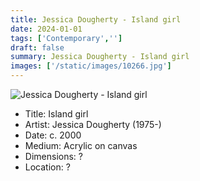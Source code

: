 ```yaml
---
title: Jessica Dougherty - Island girl
date: 2024-01-01
tags: ['Contemporary','']
draft: false
summary: Jessica Dougherty - Island girl
images: ['/static/images/10266.jpg']
---
```


![Jessica Dougherty - Island girl](/static/images/10266.jpg)

* Title: Island girl
* Artist: Jessica Dougherty (1975-)
* Date: c. 2000
* Medium: Acrylic on canvas
* Dimensions: ?
* Location: ?


